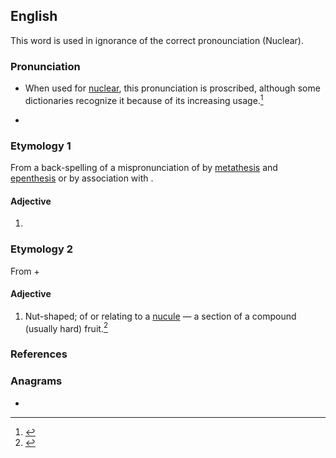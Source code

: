 ==English==
{{wikipedia}}
This word is used in ignorance of the correct pronounciation (Nuclear).
===Pronunciation===
* {{a|GenAm}} {{IPA|en|/ˈnukjʉlɚ/}} {{enPR|no͞oʹkyələr}} When used for [[nuclear]], this pronunciation is proscribed, although some dictionaries recognize it because of its increasing usage.<ref>{{cite-web
|author=Arnold Zwicky
|url=http://itre.cis.upenn.edu/%7Emyl/languagelog/archives/001133.html
|title=The thin line between error and mere variation
|date=June 29, 2004
|accessdate=2006-10-23
}}</ref>
* {{a|RP}} {{IPA|en|/ˈnjuːkjələ/}} {{enPR|nyo͞oʹkyələ}}

===Etymology 1===
From a back-spelling of a mispronunciation of {{m|en|nuclear}} by [[metathesis]] and [[epenthesis]] or by association with {{m|en|nuke}}.

====Adjective====
{{en-adj|-}}

# {{lb|en|humorous}} {{pronunciation spelling of|en|nuclear}}

===Etymology 2===
From {{m|en|nucule}} + {{m|en|-ar}}

====Adjective====
{{en-adj}}

# {{lb|en|botany}} Nut-shaped; of or relating to a [[nucule]] — a section of a compound (usually hard) fruit.<ref>{{cite-book|title=Oxford English Dictionary|edition=3rd|year=2003|chapter=nucule}}</ref>

===References===
<references/>

===Anagrams===
* {{anagrams|en|a=aclnruu|uncular}}